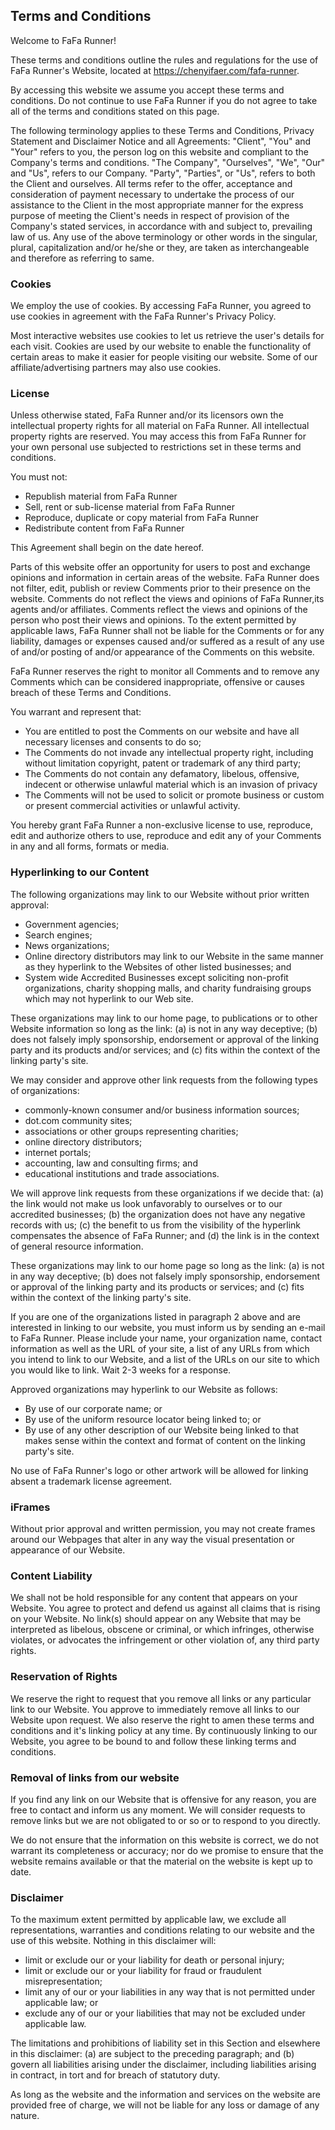 **Terms and Conditions**
------------------------

Welcome to FaFa Runner!

These terms and conditions outline the rules and regulations for the use of FaFa Runner's Website, located at https://chenyifaer.com/fafa-runner.

By accessing this website we assume you accept these terms and conditions. Do not continue to use FaFa Runner if you do not agree to take all of the terms and conditions stated on this page.

The following terminology applies to these Terms and Conditions, Privacy Statement and Disclaimer Notice and all Agreements: "Client", "You" and "Your" refers to you, the person log on this website and compliant to the Company's terms and conditions. "The Company", "Ourselves", "We", "Our" and "Us", refers to our Company. "Party", "Parties", or "Us", refers to both the Client and ourselves. All terms refer to the offer, acceptance and consideration of payment necessary to undertake the process of our assistance to the Client in the most appropriate manner for the express purpose of meeting the Client's needs in respect of provision of the Company's stated services, in accordance with and subject to, prevailing law of us. Any use of the above terminology or other words in the singular, plural, capitalization and/or he/she or they, are taken as interchangeable and therefore as referring to same.

### **Cookies**

We employ the use of cookies. By accessing FaFa Runner, you agreed to use cookies in agreement with the FaFa Runner's Privacy Policy.

Most interactive websites use cookies to let us retrieve the user's details for each visit. Cookies are used by our website to enable the functionality of certain areas to make it easier for people visiting our website. Some of our affiliate/advertising partners may also use cookies.

### **License**

Unless otherwise stated, FaFa Runner and/or its licensors own the intellectual property rights for all material on FaFa Runner. All intellectual property rights are reserved. You may access this from FaFa Runner for your own personal use subjected to restrictions set in these terms and conditions.

You must not:

*   Republish material from FaFa Runner
*   Sell, rent or sub-license material from FaFa Runner
*   Reproduce, duplicate or copy material from FaFa Runner
*   Redistribute content from FaFa Runner

This Agreement shall begin on the date hereof.

Parts of this website offer an opportunity for users to post and exchange opinions and information in certain areas of the website. FaFa Runner does not filter, edit, publish or review Comments prior to their presence on the website. Comments do not reflect the views and opinions of FaFa Runner,its agents and/or affiliates. Comments reflect the views and opinions of the person who post their views and opinions. To the extent permitted by applicable laws, FaFa Runner shall not be liable for the Comments or for any liability, damages or expenses caused and/or suffered as a result of any use of and/or posting of and/or appearance of the Comments on this website.

FaFa Runner reserves the right to monitor all Comments and to remove any Comments which can be considered inappropriate, offensive or causes breach of these Terms and Conditions.

You warrant and represent that:

*   You are entitled to post the Comments on our website and have all necessary licenses and consents to do so;
*   The Comments do not invade any intellectual property right, including without limitation copyright, patent or trademark of any third party;
*   The Comments do not contain any defamatory, libelous, offensive, indecent or otherwise unlawful material which is an invasion of privacy
*   The Comments will not be used to solicit or promote business or custom or present commercial activities or unlawful activity.

You hereby grant FaFa Runner a non-exclusive license to use, reproduce, edit and authorize others to use, reproduce and edit any of your Comments in any and all forms, formats or media.

### **Hyperlinking to our Content**

The following organizations may link to our Website without prior written approval:

*   Government agencies;
*   Search engines;
*   News organizations;
*   Online directory distributors may link to our Website in the same manner as they hyperlink to the Websites of other listed businesses; and
*   System wide Accredited Businesses except soliciting non-profit organizations, charity shopping malls, and charity fundraising groups which may not hyperlink to our Web site.

These organizations may link to our home page, to publications or to other Website information so long as the link: (a) is not in any way deceptive; (b) does not falsely imply sponsorship, endorsement or approval of the linking party and its products and/or services; and (c) fits within the context of the linking party's site.

We may consider and approve other link requests from the following types of organizations:

*   commonly-known consumer and/or business information sources;
*   dot.com community sites;
*   associations or other groups representing charities;
*   online directory distributors;
*   internet portals;
*   accounting, law and consulting firms; and
*   educational institutions and trade associations.

We will approve link requests from these organizations if we decide that: (a) the link would not make us look unfavorably to ourselves or to our accredited businesses; (b) the organization does not have any negative records with us; (c) the benefit to us from the visibility of the hyperlink compensates the absence of FaFa Runner; and (d) the link is in the context of general resource information.

These organizations may link to our home page so long as the link: (a) is not in any way deceptive; (b) does not falsely imply sponsorship, endorsement or approval of the linking party and its products or services; and (c) fits within the context of the linking party's site.

If you are one of the organizations listed in paragraph 2 above and are interested in linking to our website, you must inform us by sending an e-mail to FaFa Runner. Please include your name, your organization name, contact information as well as the URL of your site, a list of any URLs from which you intend to link to our Website, and a list of the URLs on our site to which you would like to link. Wait 2-3 weeks for a response.

Approved organizations may hyperlink to our Website as follows:

*   By use of our corporate name; or
*   By use of the uniform resource locator being linked to; or
*   By use of any other description of our Website being linked to that makes sense within the context and format of content on the linking party's site.

No use of FaFa Runner's logo or other artwork will be allowed for linking absent a trademark license agreement.

### **iFrames**

Without prior approval and written permission, you may not create frames around our Webpages that alter in any way the visual presentation or appearance of our Website.

### **Content Liability**

We shall not be hold responsible for any content that appears on your Website. You agree to protect and defend us against all claims that is rising on your Website. No link(s) should appear on any Website that may be interpreted as libelous, obscene or criminal, or which infringes, otherwise violates, or advocates the infringement or other violation of, any third party rights.

### **Reservation of Rights**

We reserve the right to request that you remove all links or any particular link to our Website. You approve to immediately remove all links to our Website upon request. We also reserve the right to amen these terms and conditions and it's linking policy at any time. By continuously linking to our Website, you agree to be bound to and follow these linking terms and conditions.

### **Removal of links from our website**

If you find any link on our Website that is offensive for any reason, you are free to contact and inform us any moment. We will consider requests to remove links but we are not obligated to or so or to respond to you directly.

We do not ensure that the information on this website is correct, we do not warrant its completeness or accuracy; nor do we promise to ensure that the website remains available or that the material on the website is kept up to date.

### **Disclaimer**

To the maximum extent permitted by applicable law, we exclude all representations, warranties and conditions relating to our website and the use of this website. Nothing in this disclaimer will:

*   limit or exclude our or your liability for death or personal injury;
*   limit or exclude our or your liability for fraud or fraudulent misrepresentation;
*   limit any of our or your liabilities in any way that is not permitted under applicable law; or
*   exclude any of our or your liabilities that may not be excluded under applicable law.

The limitations and prohibitions of liability set in this Section and elsewhere in this disclaimer: (a) are subject to the preceding paragraph; and (b) govern all liabilities arising under the disclaimer, including liabilities arising in contract, in tort and for breach of statutory duty.

As long as the website and the information and services on the website are provided free of charge, we will not be liable for any loss or damage of any nature.
